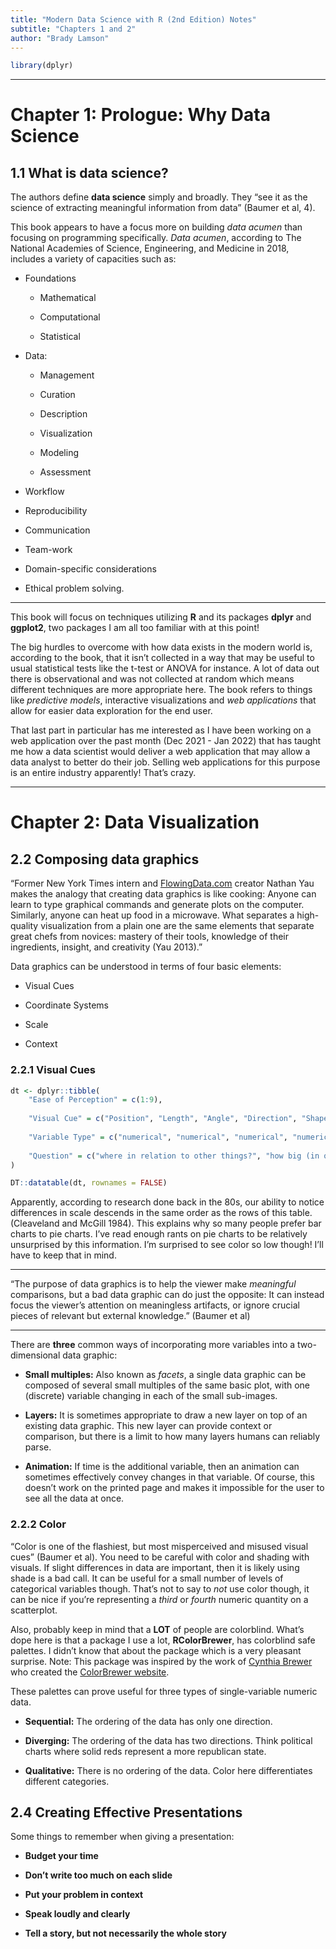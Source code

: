 ```yaml
---
title: "Modern Data Science with R (2nd Edition) Notes"
subtitle: "Chapters 1 and 2"
author: "Brady Lamson"
---
```


```r
library(dplyr)
```
***
# Chapter 1: Prologue: Why Data Science

## 1.1 What is data science?

The authors define **data science** simply and broadly. They "see it as the science of extracting meaningful information from data" (Baumer et al, 4).

This book appears to have a focus more on building *data acumen* than focusing on programming specifically. *Data acumen*, according to The National Academies of Science, Engineering, and Medicine in 2018, includes a variety of capacities such as:

-   Foundations

    -   Mathematical

    -   Computational

    -   Statistical

-   Data:

    -   Management

    -   Curation

    -   Description

    -   Visualization

    -   Modeling

    -   Assessment

-   Workflow

-   Reproducibility

-   Communication

-   Team-work

-   Domain-specific considerations

-   Ethical problem solving.

------------------------------------------------------------------------

This book will focus on techniques utilizing **R** and its packages **dplyr** and **ggplot2**, two packages I am all too familiar with at this point!

The big hurdles to overcome with how data exists in the modern world is, according to the book, that it isn't collected in a way that may be useful to usual statistical tests like the t-test or ANOVA for instance. A lot of data out there is observational and was not collected at random which means different techniques are more appropriate here. The book refers to things like *predictive models*, interactive visualizations and *web applications* that allow for easier data exploration for the end user.

That last part in particular has me interested as I have been working on a web application over the past month (Dec 2021 - Jan 2022) that has taught me how a data scientist would deliver a web application that may allow a data analyst to better do their job. Selling web applications for this purpose is an entire industry apparently! That's crazy.

------------------------------------------------------------------------

# Chapter 2: Data Visualization

## 2.2 Composing data graphics

"Former New York Times intern and [FlowingData.com](FlowingData.com) creator Nathan Yau makes the analogy that creating data graphics is like cooking: Anyone can learn to type graphical commands and generate plots on the computer. Similarly, anyone can heat up food in a microwave. What separates a high-quality visualization from a plain one are the same elements that separate great chefs from novices: mastery of their tools, knowledge of their ingredients, insight, and creativity (Yau 2013)."

Data graphics can be understood in terms of four basic elements:

-   Visual Cues

-   Coordinate Systems

-   Scale

-   Context

### 2.2.1 Visual Cues

```r
dt <- dplyr::tibble(
    "Ease of Perception" = c(1:9),
    
    "Visual Cue" = c("Position", "Length", "Angle", "Direction", "Shape", "Area", "Volume", "Shade", "Color"), 
    
    "Variable Type" = c("numerical", "numerical", "numerical", "numerical", "categorical", "numerical", "numerical", "either", "either"), 
    
    "Question" = c("where in relation to other things?", "how big (in one dimension)?", "how wide? parallel to something else?", "at what slope? in a time series, going up or down?", "belonging to which group?", "how big (in two dimensions)?", "how big (in three dimensions)?", "to what extent? how severely?", "to what extent? how severely?")
)
```

```r
DT::datatable(dt, rownames = FALSE)
```

Apparently, according to research done back in the 80s, our ability to notice differences in scale descends in the same order as the rows of this table. (Cleaveland and McGill 1984). This explains why so many people prefer bar charts to pie charts. I've read enough rants on pie charts to be relatively unsurprised by this information. I'm surprised to see color so low though! I'll have to keep that in mind.

------------------------------------------------------------------------

"The purpose of data graphics is to help the viewer make *meaningful* comparisons, but a bad data graphic can do just the opposite: It can instead focus the viewer's attention on meaningless artifacts, or ignore crucial pieces of relevant but external knowledge." (Baumer et al)

------------------------------------------------------------------------

There are **three** common ways of incorporating more variables into a two-dimensional data graphic:

-   **Small multiples:** Also known as *facets*, a single data graphic can be composed of several small multiples of the same basic plot, with one (discrete) variable changing in each of the small sub-images.

-   **Layers:**  It is sometimes appropriate to draw a new layer on top of an existing data graphic. This new layer can provide context or comparison, but there is a limit to how many layers humans can reliably parse.

-   **Animation:** If time is the additional variable, then an animation can sometimes effectively convey changes in that variable. Of course, this doesn’t work on the printed page and makes it impossible for the user to see all the data at once.

### 2.2.2 Color
"Color is one of the flashiest, but most misperceived and misused visual cues" (Baumer et al). You need to be careful with color and shading with visuals. If slight differences in data are important, then it is likely using shade is a bad call. It can be useful for a small number of levels of categorical variables though. That's not to say to *not* use color though, it can be nice if you're representing a *third* or *fourth* numeric quantity on a scatterplot.

Also, probably keep in mind that a **LOT** of people are colorblind. What's dope here is that a package I use a lot, **RColorBrewer**, has colorblind safe palettes. I didn't know that about the package which is a very pleasant surprise. Note: This package was inspired by the work of [Cynthia Brewer](https://en.wikipedia.org/wiki/Cynthia_Brewer) who created the [ColorBrewer website](https://colorbrewer2.org/#type=sequential&scheme=BuGn&n=3).

These palettes can prove useful for three types of single-variable numeric data.

- **Sequential:** The ordering of the data has only one direction.

- **Diverging:** The ordering of the data has two directions. Think political charts where solid reds represent a more republican state. 

- **Qualitative:** There is no ordering of the data. Color here differentiates different categories.

## 2.4 Creating Effective Presentations
Some things to remember when giving a presentation:

- **Budget your time**

- **Don't write too much on each slide**

- **Put your problem in context**

- **Speak loudly and clearly**

- **Tell a story, but not necessarily the whole story**